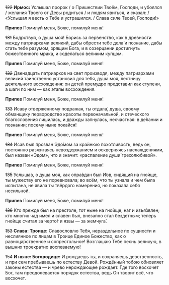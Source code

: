 ~~122~~ **Ирмос:** Услышал пророк / о Пришествии Твоём, Господи, и убоялся / желания Твоего от Девы родиться / и людям явиться, и сказал: / «Услышал я весть о Тебе и устрашился. / Слава силе Твоей, Господи!»

**Припев** Помилуй меня, Боже, помилуй меня!

~~131~~ Бодрствуй, о душа моя! Борись за первенство, как в древности между патриархами великий, дабы обрести тебе дела́ и познание, дабы стать тебе разумом, зрящим Бога, и в созерцании достигнуть божественного мрака, и соделаться великим купцом.

**Припев** Помилуй меня, Боже, помилуй меня!

~~132~~ Двенадцать патриархов на свет производя, между патриархами великий таи́нственно установил для тебя, душа моя, лестницу деятельного восхождения: он детей премудро представил как ступени, а шаги по ним — как этапы восхождения.

**Припев** Помилуй меня, Боже, помилуй меня!

~~133~~ Исаву отверженному подражая, ты отдала́, душа, своему обманщику первородство красоты первоначальной, и отеческого благословения лишилась, и дважды запнулась, несчастная: в де́лании и познании; посему ныне покайся!

**Припев** Помилуй меня, Боже, помилуй меня!

~~134~~ Исав был прозван Эдо́мом за крайнюю похотливость, ведь он, постоянно разжигаясь невоздержанием и оскверняясь наслаждениями, был назван «Эдом», что и значит: «распаление души́ грехолюбивой».

**Припев** Помилуй меня, Боже, помилуй меня!

~~135~~ Услышав, о душа моя, как опра́вдан был И́ов, сидящий на гно́ище, ты мужеству его не поревновала; во всём, что ты узнала и чем была испытана, не явила ты твёрдого намерения, но показала себя несильной.

**Припев** Помилуй меня, Боже, помилуй меня!

~~136~~ Кто прежде был на престоле, тот ныне на гно́ище, наг и изъя́звлен; кто многих чад имел и славен был, внезапно стал бездетным; теперь гно́ище считал за черто́г и язвы — за жемчуга́.

~~153~~ **Слава: Троице:** Славословлю Тебя, нераздельное по сущности и неслиянное по лицам в Троице Единое Божество, как о равноца́рственное и сопрестольное! Возглашаю Тебе песнь великую, в вышних троекратно воспеваемую!

~~154~~ **И ныне: Богородице:** И рождаешь ты, и сохраняешь девственность, и при сем пребываешь по естеству Девой. Рождённый тобою обновляет законы естества — и чрево нерождающее рождает. Где того восхочет Бог, там преодолевается порядок естества, ведь Он творит всё, что восхочет.
